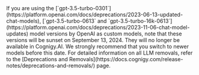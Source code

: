 <Warning>
  If you are using the [`gpt-3.5-turbo-0301`](https://platform.openai.com/docs/deprecations/2023-06-13-updated-chat-models),
  [`gpt-3.5-turbo-0613` and `gpt-3.5-turbo-16k-0613`](https://platform.openai.com/docs/deprecations/2023-11-06-chat-model-updates) model versions by OpenAI as custom models,
  note that these versions will be sunset on September 13, 2024. They will no longer be available in Cognigy.AI.
  We strongly recommend that you switch to newer models before this date. For detailed information on all LLM removals, refer to the [Deprecations and Removals](https://docs.cognigy.com/release-notes/deprecations-and-removals/) page. 
</Warning>